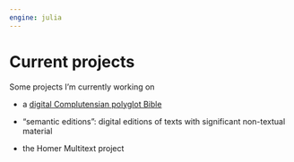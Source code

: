 ```yaml
---
engine: julia
---
```


# Current projects

Some projects I'm currently working on


- a [digital Complutensian polyglot Bible](./digitalcomplutensian/)
- "semantic editions": digital editions of texts with significant non-textual material

- the Homer Multitext project

